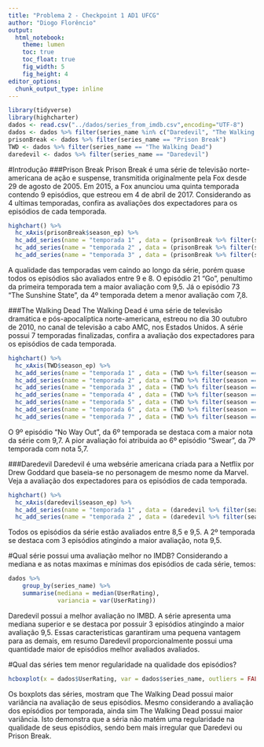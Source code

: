 ```yaml
---
title: "Problema 2 - Checkpoint 1 AD1 UFCG"
author: "Diogo Florêncio"
output:
  html_notebook:
    theme: lumen
    toc: true
    toc_float: true
    fig_width: 5
    fig_height: 4
editor_options: 
  chunk_output_type: inline
---
```

```r
library(tidyverse)
library(highcharter)
dados <- read.csv("../dados/series_from_imdb.csv",encoding="UTF-8")
dados <- dados %>% filter(series_name %in% c("Daredevil", "The Walking Dead", "Prison Break"))
prisonBreak <- dados %>% filter(series_name == "Prison Break")
TWD <- dados %>% filter(series_name == "The Walking Dead")
daredevil <- dados %>% filter(series_name == "Daredevil")
```
#Introdução
###Prison Break
Prison Break é uma série de televisão norte-americana de ação e suspense, transmitida originalmente pela Fox desde 29 de agosto de 2005. Em 2015, a Fox anunciou uma quinta temporada contendo 9 episódios, que estreou em 4 de abril de 2017. 
Considerando as 4 ultimas temporadas, confira as avaliações dos expectadores para os episódios de cada temporada. 

```r
highchart() %>% 
  hc_xAxis(prisonBreak$season_ep) %>% 
  hc_add_series(name = "temporada 1" , data = (prisonBreak %>% filter(season == 1))$UserRating) %>%  
  hc_add_series(name = "temporada 2" , data = (prisonBreak %>% filter(season == 2))$UserRating) %>%  
  hc_add_series(name = "temporada 3" , data = (prisonBreak %>% filter(season == 3))$UserRating)
```


A qualidade das temporadas vem caindo ao longo da série, porém quase todos os episódios são avaliados entre 9 e 8. O episódio 21 "Go", penultimo da primeira temporada tem a maior avaliação com 9,5. Já o episódio 73 "The Sunshine State", da 4º temporada detem a menor avaliação com 7,8.  

###The Walking Dead
The Walking Dead é uma série de televisão dramática e pós-apocalíptica norte-americana, estreou no dia 30 outubro de 2010, no canal de televisão a cabo AMC, nos Estados Unidos. A série possui 7 temporadas finalizadas, confira a avaliação dos expectadores para os episódios de cada temporada. 
```r
highchart() %>% 
  hc_xAxis(TWD$season_ep) %>%
  hc_add_series(name = "temporada 1" , data = (TWD %>% filter(season == 1))$UserRating) %>%  
  hc_add_series(name = "temporada 2" , data = (TWD %>% filter(season == 2))$UserRating) %>%  
  hc_add_series(name = "temporada 3" , data = (TWD %>% filter(season == 3))$UserRating) %>%
  hc_add_series(name = "temporada 4" , data = (TWD %>% filter(season == 4))$UserRating) %>%  
  hc_add_series(name = "temporada 5" , data = (TWD %>% filter(season == 5))$UserRating) %>%  
  hc_add_series(name = "temporada 6" , data = (TWD %>% filter(season == 6))$UserRating) %>%
  hc_add_series(name = "temporada 7" , data = (TWD %>% filter(season == 7))$UserRating)
```
O 9º episódio "No Way Out", da 6º temporada se destaca com a maior nota da série com 9,7. A pior avaliação foi atribuida ao 6º episódio "Swear", da 7º temporada com nota 5,7. 

###Daredevil
Daredevil é uma websérie americana criada para a Netflix por Drew Goddard que baseia-se no personagem de mesmo nome da Marvel. Veja a avaliação dos expectadores para os episódios de cada temporada. 
```r
highchart() %>% 
  hc_xAxis(daredevil$season_ep) %>%
  hc_add_series(name = "temporada 1" , data = (daredevil %>% filter(season == 1))$UserRating) %>%  
  hc_add_series(name = "temporada 2" , data = (daredevil %>% filter(season == 2))$UserRating)
```
Todos os episódios da série estão avaliados entre 8,5 e 9,5. A 2º temporada se destaca com 3 episódios atingindo a maior avaliação, nota 9,5.

#Qual série possui uma avaliação melhor no IMDB?
Considerando a mediana e as notas maximas e mínimas dos episódios de cada série, temos:
```r
dados %>% 
    group_by(series_name) %>% 
    summarise(mediana = median(UserRating),
              variancia = var(UserRating))

```
Daredevil possui a melhor avaliação no IMBD. A série apresenta uma mediana superior e se destaca por possuir 3 episódios atingindo a maior avaliação 9,5. Essas caracteristicas garantiram uma pequena vantagem para as demais, em resumo Daredevil proporcionalmente possui uma quantidade maior de episódios melhor avaliados avaliados.

#Qual das séries tem menor regularidade na qualidade dos episódios?
```r
hcboxplot(x = dados$UserRating, var = dados$series_name, outliers = FALSE, color = "green") 
```
Os boxplots das séries, mostram que The Walking Dead possui maior variância na avaliação de seus episódios. Mesmo considerando a avaliação dos epísódios por temporada, ainda sim The Walking Dead possui maior variância. Isto demonstra que a séria não matém uma regularidade na qualidade de seus episódios, sendo bem mais irregular que Daredevi ou Prison Break.